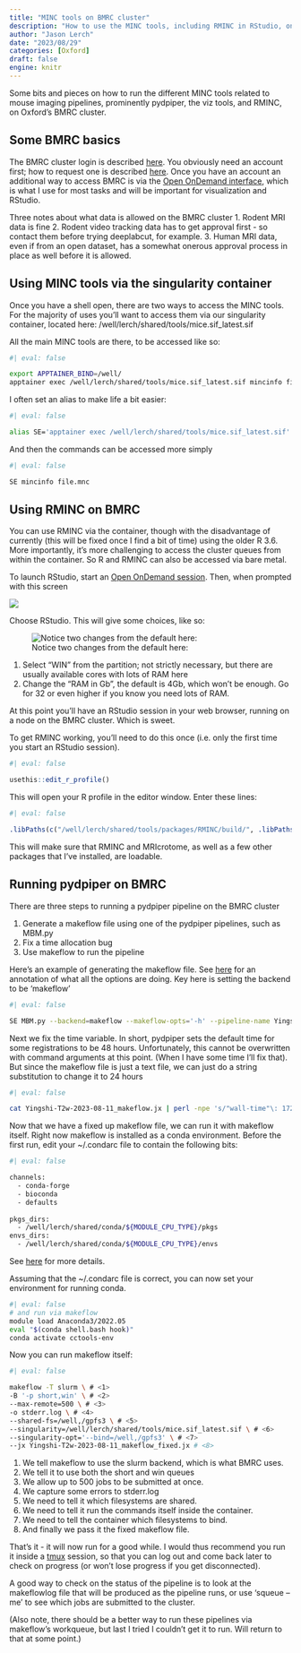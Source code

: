 ```yaml
---
title: "MINC tools on BMRC cluster"
description: "How to use the MINC tools, including RMINC in RStudio, on Oxford's BMRC cluster"
author: "Jason Lerch"
date: "2023/08/29"
categories: [Oxford]
draft: false
engine: knitr
---
```


Some bits and pieces on how to run the different MINC tools related to mouse imaging pipelines, prominently pydpiper, the viz tools, and RMINC, on Oxford's BMRC cluster.

## Some BMRC basics

The BMRC cluster login is described [here](https://www.medsci.ox.ac.uk/for-staff/resources/bmrc/cluster-login). You obviously need an account first; how to request one is described [here](https://www.win.ox.ac.uk/research/it/i-want-to/obtaining/win-bmrc). Once you have an account an additional way to access BMRC is via the [Open OnDemand interface](https://www.win.ox.ac.uk/research/it/i-want-to/wfh/remote-desktops/bmrc-remote-desktops/bmrc-open-ondemand), which is what I use for most tasks and will be important for visualization and RStudio.

Three notes about what data is allowed on the BMRC cluster
1. Rodent MRI data is fine
2. Rodent video tracking data has to get approval first - so contact them before trying deeplabcut, for example.
3. Human MRI data, even if from an open dataset, has a somewhat onerous approval process in place as well before it is allowed.

## Using MINC tools via the singularity container

Once you have a shell open, there are two ways to access the MINC tools. For the majority of uses you'll want to access them via our singularity container, located here: /well/lerch/shared/tools/mice.sif_latest.sif

All the main MINC tools are there, to be accessed like so:

```bash
#| eval: false

export APPTAINER_BIND=/well/
apptainer exec /well/lerch/shared/tools/mice.sif_latest.sif mincinfo file.mnc
```

I often set an alias to make life a bit easier:

```bash
#| eval: false

alias SE='apptainer exec /well/lerch/shared/tools/mice.sif_latest.sif'
```

And then the commands can be accessed more simply

```bash
#| eval: false

SE mincinfo file.mnc
```

## Using RMINC on BMRC

You can use RMINC via the container, though with the disadvantage of currently (this will be fixed once I find a bit of time) using the older R 3.6. More importantly, it's more challenging to access the cluster queues from within the container. So R and RMINC can also be accessed via bare metal.

To launch RStudio, start an [Open OnDemand session](https://www.win.ox.ac.uk/research/it/i-want-to/wfh/remote-desktops/bmrc-remote-desktops/bmrc-open-ondemand). Then, when prompted with this screen

![](Screenshot%202023-09-05%20at%202.50.37%20PM.png)

Choose RStudio. This will give some choices, like so:

![Notice two changes from the default here:](Screenshot%202023-09-05%20at%202.47.51%20PM.png)

1.  Select "WIN" from the partition; not strictly necessary, but there are usually available cores with lots of RAM here
2.  Change the "RAM in Gb", the default is 4Gb, which won't be enough. Go for 32 or even higher if you know you need lots of RAM.

At this point you'll have an RStudio session in your web browser, running on a node on the BMRC cluster. Which is sweet.

To get RMINC working, you'll need to do this once (i.e. only the first time you start an RStudio session).

```r
#| eval: false

usethis::edit_r_profile()

```

This will open your R profile in the editor window. Enter these lines:

```r
#| eval: false

.libPaths(c("/well/lerch/shared/tools/packages/RMINC/build/", .libPaths()))

```

This will make sure that RMINC and MRIcrotome, as well as a few other packages that I've installed, are loadable.

## Running pydpiper on BMRC

There are three steps to running a pydpiper pipeline on the BMRC cluster

1.  Generate a makeflow file using one of the pydpiper pipelines, such as MBM.py
2.  Fix a time allocation bug
3.  Use makeflow to run the pipeline

Here's an example of generating the makeflow file. See [here](../MBM-command-illustrated/index.qmd) for an annotation of what all the options are doing. Key here is setting the backend to be 'makeflow'

```bash
#| eval: false

SE MBM.py --backend=makeflow --makeflow-opts='-h' --pipeline-name Yingshi-T2w-2023-08-11 --maget-registration-method minctracc --subject-matter mousebrain --init-model /well/lerch/shared/tools/initial-models/oxford-model-2023/oxford_t2w_mouse_60micron.mnc --run-maget --maget-atlas-library /well/lerch/shared/tools/atlases/Dorr_2008_Steadman_2013_Ullmann_2013_Richards_2011_Qiu_2016_Egan_2015_40micron/ex-vivo/ --maget-nlin-protocol /well/lerch/shared/tools/protocols/nonlinear/default_nlin_MAGeT_minctracc_prot.csv --maget-masking-nlin-protocol /well/lerch/shared/tools/protocols/nonlinear/default_nlin_MAGeT_minctracc_prot.csv --lsq12-protocol /well/lerch/shared/tools/protocols/linear/Pydpiper_testing_default_lsq12.csv --no-common-space-registration --lsq6-simple --num-executors 1 --files /well/lerch/users/yrf023/Yingshi-tests/native/*removed.mnc
```

Next we fix the time variable. In short, pydpiper sets the default time for some registrations to be 48 hours. Unfortunately, this cannot be overwritten with command arguments at this point. (When I have some time I'll fix that). But since the makeflow file is just a text file, we can just do a string substitution to change it to 24 hours

```bash
#| eval: false

cat Yingshi-T2w-2023-08-11_makeflow.jx | perl -npe 's/"wall-time"\: 172800/"wall-time": 86400/' > Yingshi-T2w-2023-08-11_makeflow_fixed.jx
```

Now that we have a fixed up makeflow file, we can run it with makeflow itself. Right now makeflow is installed as a conda environment. Before the first run, edit your ~/.condarc file to contain the following bits:

```bash
#| eval: false

channels:
  - conda-forge
  - bioconda
  - defaults
 
pkgs_dirs:
  - /well/lerch/shared/conda/${MODULE_CPU_TYPE}/pkgs
envs_dirs:
  - /well/lerch/shared/conda/${MODULE_CPU_TYPE}/envs
```

See [here](https://www.medsci.ox.ac.uk/for-staff/resources/bmrc/python-on-the-bmrc-cluster#conda--anaconda-and-miniconda) for more details.

Assuming that the ~/.condarc file is correct, you can now set your environment for running conda.

```bash
#| eval: false
# and run via makeflow
module load Anaconda3/2022.05
eval "$(conda shell.bash hook)"
conda activate cctools-env
```

Now you can run makeflow itself:

```bash
#| eval: false

makeflow -T slurm \ # <1>
-B '-p short,win' \ # <2>
--max-remote=500 \ # <3>
-o stderr.log \ # <4>
--shared-fs=/well,/gpfs3 \ # <5>
--singularity=/well/lerch/shared/tools/mice.sif_latest.sif \ # <6>
--singularity-opt='--bind=/well,/gpfs3' \ # <7>
--jx Yingshi-T2w-2023-08-11_makeflow_fixed.jx # <8>

```
1. We tell makeflow to use the slurm backend, which is what BMRC uses.
2. We tell it to use both the short and win queues
3. We allow up to 500 jobs to be submitted at once.
4. We capture some errors to stderr.log
5. We need to tell it which filesystems are shared.
6. We need to tell it run the commands itself inside the container.
7. We need to tell the container which filesystems to bind.
8. And finally we pass it the fixed makeflow file.

That's it - it will now run for a good while. I would thus recommend you run it inside a [tmux](https://www.hamvocke.com/blog/a-quick-and-easy-guide-to-tmux/) session, so that you can log out and come back later to check on progress (or won't lose progress if you get disconnected).

A good way to check on the status of the pipeline is to look at the makeflowlog file that will be produced as the pipeline runs, or use 'squeue --me' to see which jobs are submitted to the cluster.

(Also note, there should be a better way to run these pipelines via makeflow's workqueue, but last I tried I couldn't get it to run. Will return to that at some point.)

